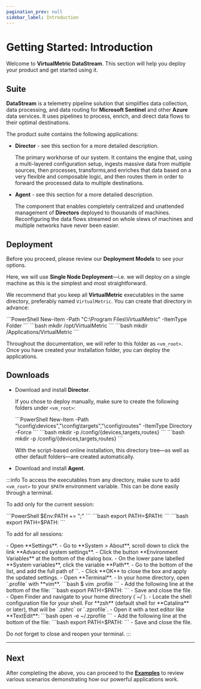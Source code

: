 ```yaml
---
pagination_prev: null
sidebar_label: Introduction
---
```


# Getting Started: Introduction

Welcome to **VirtualMetric DataStream**. This section will help you deploy your product and get started using it.

## Suite

**DataStream** is a telemetry pipeline solution that simplifies data collection, data processing, and data routing for **Microsoft Sentinel** and other **Azure** data services. It uses pipelines to process, enrich, and direct data flows to their optimal destinations. 

The product suite contains the following applications:

- **Director** - see <Topic id="about-director">this section</Topic> for a more detailed description.

	The primary workhorse of our system. It contains the engine that, using a multi-layered configuration setup, ingests massive data from multiple sources, then processes, transforms,and enriches that data based on a very flexible and composable logic, and then routes them in order to forward the processed data to multiple destinations.

- **Agent** - see <Topic id="about-agent">this section</Topic> for a more detailed description.

	The component that enables completely centralized and unattended management of **Directors** deployed to thousands of machines. Reconfiguring the data flows streamed on whole slews of machines and multiple networks have never been easier.

## Deployment

Before you proceed, please review our <Topic id="deployment-overview">**Deployment Models**</Topic> to see your options.

Here, we will use **Single Node Deployment**&mdash;i.e. we will deploy on a single machine as this is the simplest and most straightforward.

We recommend that you keep all **VirtualMetric** executables in the same directory, preferably named `VirtualMetric`. You can create that directory in advance:

<Tabs>
	<TabItem value="windows" label="Windows" default>
	```PowerShell
	New-Item -Path "C:\Program Files\VirtualMetric" -ItemType Folder
	```
	</TabItem>
	<TabItem value="linux" label="Linux">
	```bash
	mkdir /opt/VirtualMetric
	```
	</TabItem>
	<TabItem value="macos" label="macOS">
	```bash
	mkdir /Applications/VirtualMetric
	```
	</TabItem>
</Tabs>

Throughout the documentation, we will refer to this folder as `<vm_root>`. Once you have created your installation folder, you can deploy the applications.

## Downloads

- <Topic id="single-node-director">Download and install **Director**</Topic>.

	If you chose to deploy manually, make sure to create the following folders under `<vm_root>`:

	<Tabs>
		<TabItem value="windows" label="Windows" default>
		```PowerShell
		New-Item -Path "<vm_root>\config\devices","<vm_root>\config\targets","<vm_root>\config\routes" -ItemType Directory -Force
		```
		</TabItem>
		<TabItem value="linux" label="Linux">
		```bash
		mkdir -p <vm_root>/config/{devices,targets,routes}
		```
		</TabItem>
		<TabItem value="macos" label="macOS">
		```bash
		mkdir -p <vm_root>/config/{devices,targets,routes}
		```
		</TabItem>
	</Tabs>

	With the script-based online installation, this directory tree&mdash;as well as other default folders&mdash;are created automatically.

- <Topic id="single-node-agent">Download and install **Agent**</Topic>.

:::info
To access the executables from any directory, make sure to add `<vm_root>` to your `$PATH` environment variable. This can be done easily through a terminal.

To add only for the current session:

<Tabs>
	<TabItem value="windows" label="Windows" default>
	```PowerShell
	$Env:PATH += ";<vm_root>"
	```
	</TabItem>
	<TabItem value="linux" label="Linux">
	```bash
	export PATH=$PATH:<vm_root>
	```
	</TabItem>
	<TabItem value="macos" label="macOS">
	```bash
	export PATH=$PATH:<vm_root>
	```
	</TabItem>
</Tabs>

To add for all sessions:

<Tabs>
	<TabItem value="windows" label="Windows" default>
		- Open **Settings**.
		- Go to **System > About**, scroll down to click the link **Advanced system settings**.
		- Click the button **Environment Variables** at the bottom of the dialog box.
		- On the lower pane labelled **System variables**, click the variable **Path**.
		- Go to the bottom of the list, and add the full path of `<vm_root>`.
		- Click **OK** to close the box and apply the updated settings.
	</TabItem>
	<TabItem value="linux" label="Linux">
		- Open **Terminal**.
		- In your home directory, open `.profile` with **vim**.
			```bash
			$ vim .profile
			```
		- Add the following line at the bottom of the file:
			```bash
			export PATH=$PATH:<vm_root>
			```
		- Save and close the file.
	</TabItem>
	<TabItem value="macos" label="macOS">
		- Open Finder and navigate to your home directory (`~/`).
		- Locate the shell configuration file for your shell. For **zsh** (default shell for **Catalina** or later), that will be `.zshrc` or `.zprofile`.
		- Open it with a text editor like **TextEdit**:
			```bash
			open -e ~/.zprofile
			```
		- Add the following line at the bottom of the file:
			```bash
			export PATH=$PATH:<vm_root>
			```
		- Save and close the file.
	</TabItem>
</Tabs>

Do _not_ forget to close and reopen your terminal.
:::

---

## Next

After completing the above, you can proceed to the [**Examples**](./examples/user-notes.mdx) to review various scenarios demonstrating how our powerful applications work.
